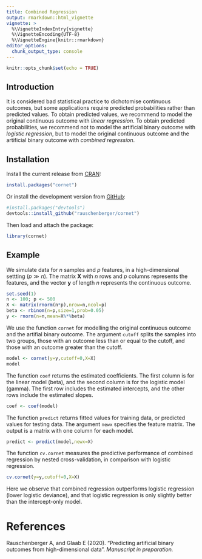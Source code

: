 ```yaml
---
title: Combined Regression
output: rmarkdown::html_vignette
vignette: >
  %\VignetteIndexEntry{vignette}
  %\VignetteEncoding{UTF-8}
  %\VignetteEngine{knitr::rmarkdown}
editor_options: 
  chunk_output_type: console
---
```


```r
knitr::opts_chunk$set(echo = TRUE)
```

## Introduction

It is considered bad statistical practice to dichotomise continuous outcomes, but some applications require predicted probabilities rather than predicted values. To obtain predicted values, we recommend to model the original continuous outcome with *linear regression*. To obtain predicted probabilities, we recommend not to model the artificial binary outcome with *logistic regression*, but to model the original continuous outcome and the artificial binary outcome with *combined regression*.

## Installation

Install the current release from [CRAN](https://CRAN.R-project.org/package=cornet):

```r
install.packages("cornet")
```

Or install the development version from [GitHub](https://github.com/rauschenberger/cornet):

```r
#install.packages("devtools")
devtools::install_github("rauschenberger/cornet")
```

Then load and attach the package:

```r
library(cornet)
```

## Example

We simulate data for $n$ samples and $p$ features, in a high-dimensional settting ($p \gg n$). The matrix $\boldsymbol{X}$ with $n$ rows and $p$ columns represents the features, and the vector $\boldsymbol{y}$ of length $n$ represents the continuous outcome.

```r
set.seed(1)
n <- 100; p <- 500
X <- matrix(rnorm(n*p),nrow=n,ncol=p)
beta <- rbinom(n=p,size=1,prob=0.05)
y <- rnorm(n=n,mean=X%*%beta)
```

We use the function `cornet` for modelling the original continuous outcome and the artifial binary outcome. The argument `cutoff` splits the samples into two groups, those with an outcome less than or equal to the cutoff, and those with an outcome greater than the cutoff.

```r
model <- cornet(y=y,cutoff=0,X=X)
model
```

The function `coef` returns the estimated coefficients. The first column is for the linear model (beta), and the second column is for the logistic model (gamma). The first row includes the estimated intercepts, and the other rows include the estimated slopes.

```r
coef <- coef(model)
```

The function `predict` returns fitted values for training data, or predicted values for testing data. The argument `newx` specifies the feature matrix. The output is a matrix with one column for each model.

```r
predict <- predict(model,newx=X)
```

The function `cv.cornet` measures the predictive performance of combined regression by nested cross-validation, in comparison with logistic regression.

```r
cv.cornet(y=y,cutoff=0,X=X)
```

Here we observe that combined regression outperforms logistic regression (lower logistic deviance), and that logistic regression is only slightly better than the intercept-only model.

# References

Rauschenberger A, and Glaab E (2020). "Predicting artificial binary outcomes from high-dimensional data". *Manuscript in preparation.*

<!--
# Example

This is a confusing example because we would normally use ordinal regression!

Here we analyse the data from Pinho et al. (2016), available under the Gene Expression Omnibus ([GEO](https://www.ncbi.nlm.nih.gov/geo/)) accession number [GSE80599](https://www.ncbi.nlm.nih.gov/geo/query/acc.cgi?acc=GSE80599). Our aim is to predict disease progression from gene expression.

The ordinal outcome $\boldsymbol{y}$ (MDS-UPDRS item 3.12, postural instability) ranges from $0$ (normal) to $4$ (severe), but Pinho et al. (2016) model the binary outcome $\boldsymbol{z}=\mathbb{I}(\boldsymbol{y} \geq 1)$, which indicates slow $(0)$ or rapid $(1)$ progression. 

## Data

We use the Bioconductor packages [`GEOquery`](https://doi.org/10.18129/B9.bioc.GEOquery) and [`Biobase`](https://doi.org/10.18129/B9.bioc.Biobase) for obtaining the data $(\approx 150$MB$)$:

```r
#install.packages("BiocManager")
#BiocManager::install(c("GEOquery","Biobase"))
data <- GEOquery::getGEO(GEO="GSE80599")[[1]]
pheno <- Biobase::pData(data)
y <- as.numeric(pheno$`updrs-mds3.12 score:ch1`)
age <- as.numeric(pheno$`age at examination (years):ch1`)
gender <- ifelse(pheno$`gender:ch1`=="Female",1,0)
X <- cbind(age,gender,t(Biobase::exprs(data)))
```

The vector $\boldsymbol{y}$ of length $n$ represents the outcome, and the matrix $\boldsymbol{X}$ with $n$ rows and $p$ columns represents the features. The first two columns include demographic variables (age, gender), and the other columns include the gene expression data.

## Filter

We test for marginal association between the ordinal outcome and the features. The smallest adjusted $p$-values is insignificant, and the $p$-value distribution is not right-skewed. There is probably not much signal in the data.

```r
pvalue <- apply(X,2,function(x) cor.test(x,y)$p.value)
min(p.adjust(pvalue))
hist(pvalue)
```

We filter the features to artificially increase the signal-to-noise ratio. This filtering leads to *bias* and *overfitting*, and must not be done in practical applications!

```r
cor <- abs(cor(y,X,method="spearman"))
X <- X[,cor>0.3] # forbidden!
```

Pinho R, Guedes LC, Soreq L, Lobo PP, Mestre T, Coelho M, et al. (2016). "Gene Expression Differences in Peripheral Blood of Parkinson’s Disease Patients with Distinct Progression Profiles". *PLoS ONE* 11(6):e0157852. [doi:10.1371/journal.pone.0157852](https://doi.org/10.1371/journal.pone.0157852)

# Cognitive impairment

Rani et al. (2017): GSE97644

```r
#install.packages("BiocManager")
#BiocManager::install("GEOquery")
files <- GEOquery::getGEOSuppFiles("GSE97644")
pheno <- read.csv(textConnection(readLines(rownames(files)[1])))
y <- pheno$MOCA.Score
gender <- ifelse(pheno$Gender=="Female",1,0)
age <- pheno$Age
geno <- t(read.csv(textConnection(readLines(rownames(files)[2])),row.names=1))
X <- cbind(gender,age,geno)
```

```r
net <- cornet::cornet(y=y,cutoff=25,X=X)
set.seed(1)
cornet:::cv.cornet(y=y,cutoff=25,X=X)
```

# Other

```r
files <- GEOquery::getGEOSuppFiles("GSE95640")
X <- t(read.csv(textConnection(readLines(rownames(files)[1])),row.names=1))
y <- GEOquery::getGEO(GEO="GSE95640")[[1]] # no numeric outcome
```

```r
data <- GEOquery::getGEO(GEO="GSE109597")[[1]]
y <- as.numeric(Biobase::pData(data)$"bmi:ch1")
X <- t(Biobase::exprs(data))
cornet:::cv.cornet(y=y,cutoff=25,X=X,alpha=0)
```

Rani A, O'Shea A, Ianov L, Cohen RA et al. (2017). "miRNA in Circulating Microvesicles as Biomarkers for Age-Related Cognitive Decline". Frontiers in Aging Neuroscience 9:323. [doi:10.3389/fnagi.2017.00323](https://doi.org/10.3389/fnagi.2017.00323)
-->

<!--
$(\hat{\boldsymbol{\beta}})$
$(\hat{\boldsymbol{\gamma}})$
$(\hat{\beta}_0$ and $\hat{\gamma}_0)$
$(\hat{\beta}_j$ and $\hat{\gamma}_j$ $\forall j \in \{1,\ldots,p\})$

### Example ###
```r
#install.packages("BiocManager")
#BiocManager::install("mixOmics")
set.seed(1)
data(liver.toxicity,package="mixOmics")
X <- as.matrix(liver.toxicity$gene)
Y <- liver.toxicity$clinic
cornet <- cornet::cornet(y=Y$BUN.mg.dL.,cutoff=15,X=X)
cornet:::cv.cornet(y=Y$BUN.mg.dL.,cutoff=15,X=X)

loss <- list()
for(i in seq_along(Y)){
  loss[[i]] <- cornet:::cv.cornet(y=Y[[i]],cutoff=median(Y[[i]]),alpha=0,X=X)
}
sapply(loss,function(x) x$deviance)
```
-->

